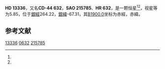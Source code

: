{{Starbox begin
| name = HD 13336
}}
{{Starbox observe
| epoch = [[J2000.0|J2000.0]]
| constell = {{星座名待查}}<ref name=SIMBAD>{{cite web
 | url=http://simbad.u-strasbg.fr/simbad/sim-id?Ident=HR+632
 | title =Pulsating variable Star
 | publisher=Centre de Données astronomiques de Strasbourg
 | work=SIMBAD
 | accessdate=2012-07-13}}</ref><ref name=DATA>{{cite web
 | url=http://vizier.u-strasbg.fr/viz-bin/VizieR-5?-out.add=.&-source=5050&-corr=PK=HR&-out.max=9999&HR=632
 | title=VizieR Detailed Page
 | accessdate=2012-07-13
 | archive-date=2016-03-04
 | archive-url=https://web.archive.org/web/20160304203424/http://vizier.u-strasbg.fr/viz-bin/VizieR-5?-out.add=.&-source=5050&-corr=PK=HR&-out.max=9999&HR=632
 | dead-url=no
 }}</ref>
| 星官 = 
| ra = {{RA|2|9|9.3}}<ref name=SIMBAD /><ref name=DATA />
| dec = {{DEC|-43|31|0}}<ref name=SIMBAD /><ref name=DATA />
| appmag_v = 5.85<ref name=SIMBAD /><ref name=DATA />
}}
{{Starbox character
| class = K1III<ref name=SIMBAD /><ref name=DATA />
| b-v = 1.19<ref name=SIMBAD /><ref name=DATA />
| u-b = 1.08<ref name=SIMBAD /><ref name=DATA />
| r-i = <ref name=SIMBAD /><ref name=DATA />
| variable = 
}}
{{Starbox astrometry
| radial_v = 1.08
| prop_mo_ra = -26
| parallax = 
| p_error = 
}}
{{Starbox catalog
| names =CD-44 632，[[SAO星表|SAO]] 215785，[[HD星表|HD]] 13336，[[HR星表|HR]] 632}}
{{Starbox reference |Simbad=HR+632}}
{{Starbox end}}

'''HD 13336'''，又名'''CD-44 632'''，'''SAO 215785'''、'''HR 632'''，是一颗恒星<ref name=SIMBAD /><ref name=DATA />，视星等为5.85，位于[[銀道座標系|銀經]]264.22，[[銀道座標系|銀緯]]-67.31，其[[B1900.0|B1900.0]]坐标为赤經{{RA|2|5|9.7}}，赤緯{{DEC|-43|-67.31|19}}。

== 参考文献 ==
{{reflist}}

{{star-stub}}

[[Category:HD和HDE天體|13336]]
[[Category:HR天體|0632]]
[[Category:SAO天體|215785]]